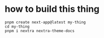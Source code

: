# how to build this thing

```
pnpm create next-app@latest my-thing
cd my-thing
pnpm i nextra nextra-theme-docs
```
